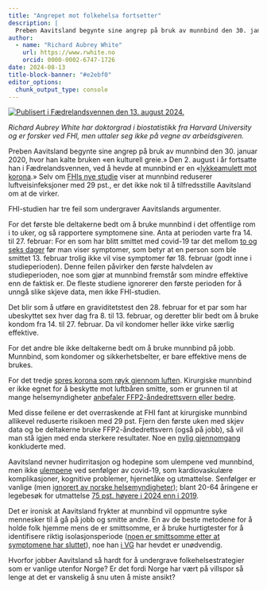 ```yaml
---
title: "Angrepet mot folkehelsa fortsetter"
description: |
  Preben Aavitsland begynte sine angrep på bruk av munnbind den 30. januar 2020, hvor han kalte bruken «en kulturell greie.»
author:
  - name: "Richard Aubrey White"
    url: https://www.rwhite.no
    orcid: 0000-0002-6747-1726
date: 2024-08-13
title-block-banner: "#e2ebf0"
editor_options: 
  chunk_output_type: console
---
```


[![Publisert i Fædrelandsvennen den 13. august 2024.](2024-08-14-angrepet-mot-folkehelsa-fortsetter.jpg)](https://www.fvn.no/mening/debattinnlegg/i/kwv8Ok/angrepet-mot-folkehelsa-fortsetter)

*Richard Aubrey White har doktorgrad i biostatistikk fra Harvard University og er forsker ved FHI, men uttaler seg ikke på vegne av arbeidsgiveren.*

Preben Aavitsland begynte sine angrep på bruk av munnbind den 30. januar 2020, hvor han kalte bruken «en kulturell greie.» Den 2. august i år fortsatte han i Fædrelandsvennen, ved å hevde at munnbind er en «[lykkeamulett mot korona](https://www.fvn.no/mening/ukeslutt/i/wgr4X1/en-lykkeamulett-mot-korona).» Selv om [FHIs nye studie](https://www.bmj.com/content/386/bmj-2023-078918) viser at munnbind reduserer luftveisinfeksjoner med 29 pst., er det ikke nok til å tilfredsstille Aavitsland om at de virker.

FHI-studien har tre feil som undergraver Aavitslands argumenter.

For det første ble deltakerne bedt om å bruke munnbind i det offentlige rom i to uker, og så rapportere symptomene sine. Anta at perioden varte fra 14. til 27. februar: For en som har blitt smittet med covid-19 tar det mellom [to og seks dager](https://assets.publishing.service.gov.uk/media/641c7a9b32a8e0000cfa9327/COVID-19-infectiousness-_asymptomatic-transmission.pdf) før man viser symptomer, som betyr at en person som ble smittet 13. februar trolig ikke vil vise symptomer før 18. februar (godt inne i studieperioden). Denne feilen påvirker den første halvdelen av studieperioden, noe som gjør at munnbind fremstår som mindre effektive enn de faktisk er. De fleste studiene ignorerer den første perioden for å unngå slike skjeve data, men ikke FHI-studien.

Det blir som å utføre en graviditetstest den 28. februar for et par som har ubeskyttet sex hver dag fra 8. til 13. februar, og deretter blir bedt om å bruke kondom fra 14. til 27. februar. Da vil kondomer heller ikke virke særlig effektive.

For det andre ble ikke deltakerne bedt om å bruke munnbind på jobb. Munnbind, som kondomer og sikkerhetsbelter, er bare effektive mens de brukes.

For det tredje [spres korona som røyk gjennom luften](https://www.betterhealth.vic.gov.au/covid-19/improving-ventilation-stop-spread-covid-19?utm_source=social&utm_medium=facebookinstagram&utm_campaign=COVID&utm_content=Ventilation). Kirurgiske munnbind er ikke egnet for å beskytte mot luftbåren smitte, som er grunnen til at mange helsemyndigheter [anbefaler FFP2-åndedrettsvern eller bedre](https://www.betterhealth.vic.gov.au/covid-19/face-masks-covid-19).

Med disse feilene er det overraskende at FHI fant at kirurgiske munnbind allikevel reduserte risikoen med 29 pst. Fjern den første uken med skjev data og be deltakerne bruke FFP2-åndedrettsvern (også på jobb), så vil man stå igjen med enda sterkere resultater. Noe en [nylig gjennomgang](https://journals.asm.org/doi/10.1128/cmr.00124-23) konkluderte med.

Aavitsland nevner hudirritasjon og hodepine som ulempene ved munnbind, men ikke [ulempene](https://covidforeningen.no/Om-Long-Covid) ved senfølger av covid-19, som kardiovaskulære komplikasjoner, kognitive problemer, hjernetåke og utmattelse. Senfølger er vanlige (men [ignorert av norske helsemyndigheter](https://www.nrk.no/buskerud/norsk-covidforening-om-mulige-senfolger-av-korona_-_-folk-taler-a-hore-sannheten-1.16703052)); blant 20-64 åringene er legebesøk for utmattelse [75 pst. høyere i 2024 enn i 2019](https://www.nrk.no/buskerud/flere-unge-dode-av-sykdom_-forskere-slar-alarm-1.16926584).

Det er ironisk at Aavitsland frykter at munnbind vil oppmuntre syke mennesker til å gå på jobb og smitte andre. En av de beste metodene for å holde folk hjemme mens de er smittsomme, er å bruke hurtigtester for å identifisere riktig isolasjonsperiode ([noen er smittsomme etter at symptomene har sluttet](https://www.ncbi.nlm.nih.gov/pmc/articles/PMC9981266/)), noe han [i VG](https://www.vg.no/nyheter/innenriks/i/8JK78r/fhi-om-coronatesting-jeg-gidder-ikke) har hevdet er unødvendig.

Hvorfor jobber Aavitsland så hardt for å undergrave folkehelsestrategier som er vanlige utenfor Norge? Er det fordi Norge har vært på villspor så lenge at det er vanskelig å snu uten å miste ansikt?
